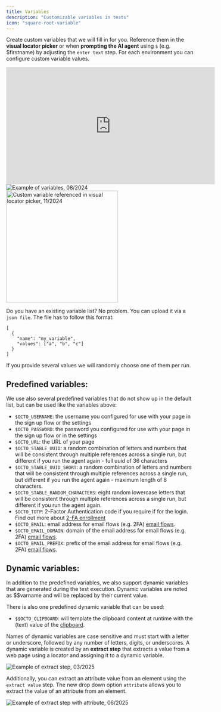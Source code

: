 ```yaml
---
title: Variables
description: "Customizable variables in tests"
icon: "square-root-variable"
---
```


Create custom variables that we will fill in for you. Reference them in the **visual locator picker** or when **prompting the AI agent** using `$` (e.g. $firstname) by adjusting the `enter text` step. For each environment you can configure custom variable values.

<iframe
  width="560"
  height="315"
  src="https://www.youtube.com/embed/Oww0XDhA0XA?si=SrvRn4vtPGfjGTCK"
  title="YouTube video player"
  frameborder="0"
  allow="accelerometer; autoplay; clipboard-write; encrypted-media; gyroscope; picture-in-picture; web-share"
  referrerpolicy="strict-origin-when-cross-origin"
  allowfullscreen
></iframe>

<div class="mt-8" />

<Frame caption="Example of custom variables, 11/2024">
  <img
    src="/images/advanced/variables.png"
    alt="Example of variables, 08/2024"
  />
</Frame>

<div class="mt-8" />

<Frame caption="Custom variable referenced in visual locator picker, 11/2024">
  <img
    src="/images/advanced/custom-variable-in-locator.png"
    alt="Custom variable referenced in visual locator picker, 11/2024"
    width="300px"
  />
</Frame>

Do you have an existing variable list? No problem. You can upload it via a `json file`. The file has to follow this format:

```
[
  {
    "name": "my_variable",
    "values": ["a", "b", "c"]
  }
]
```

If you provide several values we will randomly choose one of them per run.

## Predefined variables:

We use also several predefined variables that do not show up in the default list, but can be used like the variables above:

- `$OCTO_USERNAME`: the username you configured for use with your page in the sign up flow or the settings
- `$OCTO_PASSWORD`: the password you configured for use with your page in the sign up flow or in the settings
- `$OCTO_URL`: the URL of your page
- `$OCTO_STABLE_UUID`: a random combination of letters and numbers that will be consistent through multiple references across a single run, but different if you run the agent again - full uuid of 36 characters
- `$OCTO_STABLE_UUID_SHORT`: a random combination of letters and numbers that will be consistent through multiple references across a single run, but different if you run the agent again - maximum length of 8 characters.
- `$OCTO_STABLE_RANDOM_CHARACTERS`: eight random lowercase letters that will be consistent through multiple references across a single run, but different if you run the agent again.
- `$OCTO_TOTP`: 2-Factor Authentication code if you require if for the login. Find out more about [2-FA enrollment](/advanced/2fa)
- `$OCTO_EMAIL`: email address for email flows (e.g. 2FA) [email flows](/advanced/email-flows).
- `$OCTO_EMAIL_DOMAIN`: domain of the email address for email flows (e.g. 2FA) [email flows](/advanced/email-flows).
- `$OCTO_EMAIL_PREFIX`: prefix of the email address for email flows (e.g. 2FA) [email flows](/advanced/email-flows).

## Dynamic variables:

In addition to the predefined variables, we also support dynamic variables that are generated during the test execution. Dynamic variables are
noted as $$varname and will be replaced by their current value.

There is also one predefined dynamic variable that can be used:

- `$$OCTO_CLIPBOARD`: will template the clipboard content at runtime with the (text) value of the [clipboard](https://developer.mozilla.org/en-US/docs/Web/API/Navigator/clipboard).

Names of dynamic variables are case sensitive and must start with a letter or underscore, followed by any number of letters, digits, or underscores.
A dynamic variable is created by an **extract step** that extracts a value from a web page using a locator and assigning it to a dynamic variable.

<Frame caption="Example of extract step, 03/2025">
  <img
    src="/images/advanced/extract-step.png"
    alt="Example of extract step, 03/2025"
  />
</Frame>

Additionally, you can extract an attribute value from an element using the `extract value` step.
The new drop down option `attribute` allows you to extract the value of an attribute from an element.

<Frame caption="Example of extract step with attribute, 06/2025">
  <img
    src="/images/advanced/extract-step3.png"
    alt="Example of extract step with attribute, 06/2025"
  />
</Frame>
